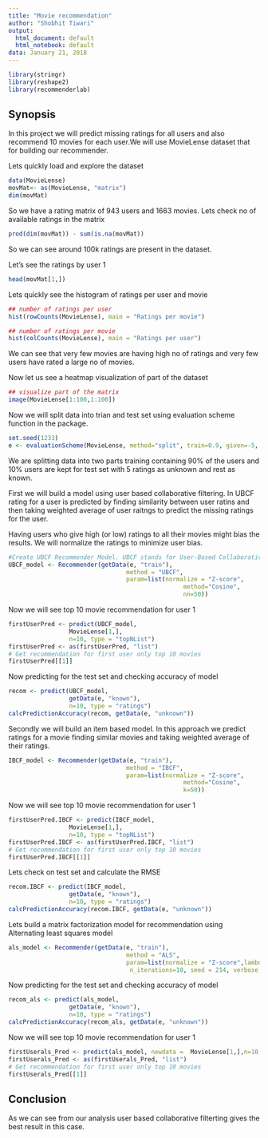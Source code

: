 ---
title: "Movie recommendation"
author: "Shobhit Tiwari"
output:
  html_document: default
  html_notebook: default
data: January 21, 2018
---


```{r include=FALSE}
library(stringr)
library(reshape2)
library(recommenderlab)
```

## Synopsis

In this project we will predict missing ratings for all users and also recommend 10 movies for each user.We will use MovieLense dataset that for building our recommender.

Lets quickly load and explore the dataset

```{r}

data(MovieLense)
movMat<- as(MovieLense, "matrix")
dim(movMat)

```


So we have a rating matrix of 943 users and 1663 movies. Lets check no of available ratings in the matrix


```{r}
prod(dim(movMat)) - sum(is.na(movMat))

```


So we can see around 100k ratings are present in the dataset. 


Let's see the ratings by user 1 

```{r}
head(movMat[1,])

```

Lets quickly see the histogram of ratings per user and movie 


```{r}
## number of ratings per user
hist(rowCounts(MovieLense), main = "Ratings per movie")

## number of ratings per movie
hist(colCounts(MovieLense), main = "Ratings per user")

```

We can see that very few movies are having high no of ratings and very few users have rated a large no of movies.

Now let us see a heatmap visualization of part of the  dataset

```{r}
## visualize part of the matrix
image(MovieLense[1:100,1:100])


```


Now we will split data into trian and test set using evaluation scheme function in the package.

 
```{r}
set.seed(1233)
e <- evaluationScheme(MovieLense, method="split", train=0.9, given=-5, goodRating=4)

```


We are splitting data into two parts training containing 90% of the users and 10% users are kept for test set with 5 ratings as unknown and rest as known. 


First we will build a model using user based collaborative filtering. In UBCF rating for a user is predicted by finding similarity between user ratins and then taking weighted average of user raitngs to predict the missing ratings for the user. 

Having users who give high (or low) ratings to all their movies might bias the results.
We will normalize the ratings to minimize user bias.

```{r}
#Create UBCF Recommender Model. UBCF stands for User-Based Collaborative Filtering
UBCF_model <- Recommender(getData(e, "train"), 
                                 method = "UBCF", 
                                 param=list(normalize = "Z-score",
                                                 method="Cosine",
                                                 nn=50))
```

Now we will see top 10 movie recommendation for user 1 


```{r}

firstUserPred <- predict(UBCF_model, 
                 MovieLense[1,], 
                 n=10, type = "topNList") 
firstUserPred <- as(firstUserPred, "list")
# Get recommendation for first user only top 10 movies 
firstUserPred[[1]]

```


Now predicting for the test set and checking accuracy of model

```{r}
recom <- predict(UBCF_model, 
                 getData(e, "known"), 
                 n=10, type = "ratings") 
calcPredictionAccuracy(recom, getData(e, "unknown"))
```


Secondly we will build an item based model. In this approach we predict ratings for a movie finding similar movies and taking weighted average of their ratings. 


```{r}
IBCF_model <- Recommender(getData(e, "train"), 
                                 method = "IBCF", 
                                 param=list(normalize = "Z-score",
                                                 method="Cosine",
                                                 k=50))

```


Now we will see top 10 movie recommendation for user 1 


```{r}

firstUserPred.IBCF <- predict(IBCF_model, 
                 MovieLense[1,], 
                 n=10, type = "topNList") 
firstUserPred.IBCF <- as(firstUserPred.IBCF, "list")
# Get recommendation for first user only top 10 movies 
firstUserPred.IBCF[[1]]

```



Lets check on test set and calculate the RMSE 


```{r}

recom.IBCF <- predict(IBCF_model, 
                 getData(e, "known"), 
                 n=10, type = "ratings") 
calcPredictionAccuracy(recom.IBCF, getData(e, "unknown"))

```


Lets build a matrix factorization model for recommendation using Alternating least squares model

```{r}

als_model <- Recommender(getData(e, "train"), 
                                 method = "ALS", 
                                 param=list(normalize = "Z-score",lambda=0.1, n_factors=200, 
                                  n_iterations=10, seed = 214, verbose = FALSE))


```


Now predicting for the test set and checking accuracy of model

```{r}
recom_als <- predict(als_model, 
                 getData(e, "known"), 
                 n=10, type = "ratings") 
calcPredictionAccuracy(recom_als, getData(e, "unknown"))
```


Now we will see top 10 movie recommendation for user 1 

```{r}
firstUserals_Pred <- predict(als_model, newdata =  MovieLense[1,],n=10, type = "topNList") 
firstUserals_Pred <- as(firstUserals_Pred, "list")
# Get recommendation for first user only top 10 movies 
firstUserals_Pred[[1]]

```




## Conclusion

As we can see from our analysis user based collaborative filterting gives the best result in this case. 